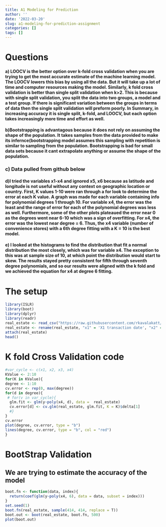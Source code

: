 ```yaml
---
title: A1 Modeling for Prediction
author: ''
date: '2022-03-20'
slug: a1-modeling-for-prediction-assignment
categories: []
tags: []
---
```

# Questions
#### a) LOOCV is the better option over k-fold cross validation when you are trying to get the most accurate estimate of the machine learning model. The LOOCV lowers this bias by using all the data. But it will take up a lot of time and computer resources making the model. Similarly, k fold cross validation is better than single split validation when k>2. This is because with single split validation, you split the data into two groups, a model and a test group. If there is significant variation between the groups in terms of data then the single split validation will preform poorly. In Summary, in increasing accuracy it is single split, k-fold, and LOOCV, but each option takes increasingly more time and effort as well.
#### b)Bootstrapping is advantagous because it does not rely on assuming the shape of the population. It takes samples from the data provided to make its infernce(bootstrapping model assumes this sampling with repetition is similar to sampling from the population. Bootstrapping is bad for small data sets because it cant extrapolate anything or assume the shape of the population. 
### c) Data pulled from github below
#### d)I tried the variables x1-x4 and ignored x5, x6 because as latitude and longitude is not useful without any context on geographic location or country. First, K values 1-10 were ran through a for look to determine the error at each K value. A graph was made for each variable containing info for polynomial degrees 1 through 10. For variable x4, the error was the least and the range of error for each of the polynomial degrees was less as well. Furthermore, some of the other plots plateaued the error near 0 as the degrees went near 6-10 which was a sign of overfitting. For x4, the error was the lowest near degree = 6. Thus, the x4 variable (number of convenience stores) with a 6th degree fitting with a K = 10 is the best model.
#### e) I looked at the histograms to find the distribution that fit a normal distribution the most closely, which was for variable x4. The exception to this was at sample size of 10, at which point the distribution would start to skew. The results stayed pretty consistent for fifth through seventh degree polynomials, and so our results were aligned with the k fold and we achieved the equation for x4 at degree 6 fitting.

# The setup
```r
library(ISLR)
library(boot)
library(dplyr)
library(readr)
real_estate <- read_csv("https://raw.githubusercontent.com/rkavalakatt/website_delete/main/content/post/2022-03-18-a1-modeling-for-prediction/Real%20estate%20valuation%20data%20set.csv")
real_estate <- rename(real_estate, "x1" = 'X1 transaction date', "x2" = 'X2 house age', "x3" = 'X3 distance to the nearest MRT station', "x4" = 'X4 number of convenience stores', "x5" = 'X5 latitude', "x6" = 'X6 longitude', y = 'Y house price of unit area' )
attach(real_estate)
head()
```
# K fold Cross Validation code

```r
#var_cycle <- c(x1, x2, x3, x4)
KValue <- 2:10
for(K in KValue){
degree <- 1:10  
cv.error <- rep(0, max(degree))
for(d in degree){
 # for(v in var_cycle){
  glm.fit <- glm(y~poly(x4, d), data =  real_estate)
  cv.error[d] <- cv.glm(real_estate, glm.fit, K = K)$delta[1]
  #}
}
cv.error
plot(degree, cv.error, type = "b")
lines(degree, cv.error, type = "b", col = "red")
}
```
# BootStrap Validation
## We are trying to estimate the accuracy of the model
```r
boot.fn <- function(data, index){
  return(coef(glm(y~poly(x4, 6), data = data, subset = index)))
}
set.seed(1)
boot.fn(real_estate, sample(414, 414, replace = T))
boot.out <- boot(real_estate, boot.fn, 500)
plot(boot.out)
```